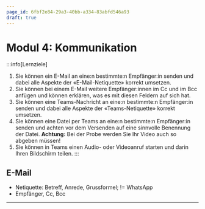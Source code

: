 ```yaml
---
page_id: 6fbf2e84-29a3-40bb-a334-83abfd546a93
draft: true
---
```



# Modul 4: Kommunikation
:::info[Lernziele]
1. Sie können ein E-Mail an eine:n bestimmte:n Empfänger:in senden und dabei alle Aspekte der «E-Mail-Netiquette» korrekt umsetzen.
2. Sie können bei einem E-Mail weitere Empfänger:innen im Cc und im Bcc anfügen und können erklären, was es mit diesen Feldern auf sich hat.
3. Sie können eine Teams-Nachricht an eine:n bestimmte:n Empfänger:in senden und dabei alle Aspekte der «Teams-Netiquette» korrekt umsetzen.
4. Sie können eine Datei per Teams an eine:n bestimmte:n Empfänger:in senden und achten vor dem Versenden auf eine sinnvolle Benennung der Datei. **Achtung:** Bei der Probe werden Sie Ihr Video auch so abgeben müssen!
5. Sie können in Teams einen Audio- oder Videoanruf starten und darin Ihren Bildschirm teilen.
:::

## E-Mail
- Netiquette: Betreff, Anrede, Grussformel; != WhatsApp
- Empfänger, Cc, Bcc

---